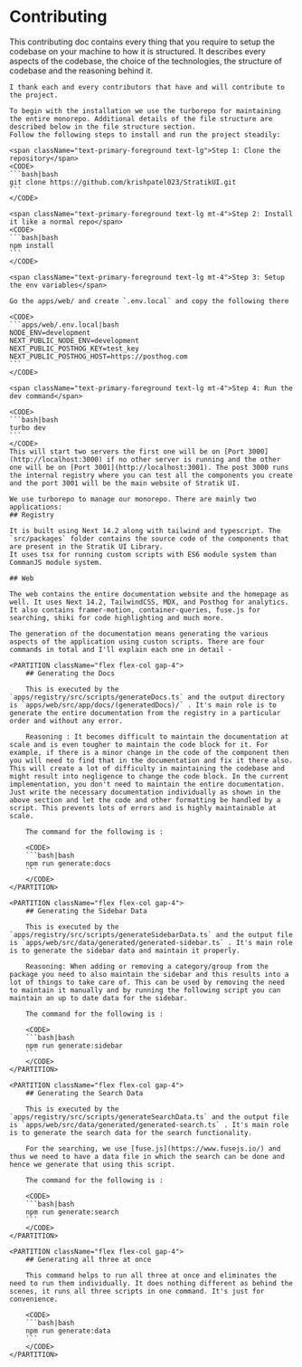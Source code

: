 
# Contributing

<PARTITION className="flex flex-col gap-4">
    This contributing doc contains every thing that you require to setup the codebase on your machine to how it is structured. It describes every aspects of the codebase, the choice of the technologies, the structure of codebase and the reasoning behind it. 

    I thank each and every contributors that have and will contribute to the project.
</PARTITION>

<PARTITION className="mt-4 flex flex-col gap-4">
    <Title className="text-3xl mb-4">Installation</Title>

    To begin with the installation we use the turborepo for maintaining the entire monorepo. Additional details of the file structure are described below in the file structure section.
    Follow the following steps to install and run the project steadily:

    <span className="text-primary-foreground text-lg">Step 1: Clone the repository</span>
    <CODE>
    ```bash|bash
    git clone https://github.com/krishpatel023/StratikUI.git
    ```
    </CODE>

    <span className="text-primary-foreground text-lg mt-4">Step 2: Install it like a normal repo</span>
    <CODE>
    ```bash|bash
    npm install
    ```
    </CODE>

    <span className="text-primary-foreground text-lg mt-4">Step 3: Setup the env variables</span>

    Go the apps/web/ and create `.env.local` and copy the following there

    <CODE>
    ```apps/web/.env.local|bash
    NODE_ENV=development
    NEXT_PUBLIC_NODE_ENV=development
    NEXT_PUBLIC_POSTHOG_KEY=test_key
    NEXT_PUBLIC_POSTHOG_HOST=https://posthog.com
    ```
    </CODE>

    <span className="text-primary-foreground text-lg mt-4">Step 4: Run the dev command</span>

    <CODE>
    ```bash|bash
    turbo dev
    ```
    </CODE>
    This will start two servers the first one will be on [Port 3000](http://localhost:3000) if no other server is running and the other one will be on [Port 3001](http://localhost:3001). The post 3000 runs the internal registry where you can test all the components you create and the port 3001 will be the main website of Stratik UI.
</PARTITION>

<PARTITION className="mt-10 flex flex-col gap-4">
    <Title className="text-3xl mb-4">Technology used </Title>

    We use turborepo to manage our monorepo. There are mainly two applications:
    ## Registry

    It is built using Next 14.2 along with tailwind and typescript. The `src/packages` folder contains the source code of the components that are present in the Stratik UI Library.
    It uses tsx for running custom scripts with ES6 module system than CommanJS module system.

    ## Web

    The web contains the entire documentation website and the homepage as well. It uses Next 14.2, TailwindCSS, MDX, and Posthog for analytics. It also contains framer-motion, container-queries, fuse.js for searching, shiki for code highlighting and much more.  

</PARTITION>

<PARTITION className="mt-10 flex flex-col gap-4">
    <Title className="text-3xl mb-6">File Structure</Title>
    <FileTreeStructure />
</PARTITION>

<PARTITION className="mt-10 flex flex-col gap-4">
    <Title className="text-3xl mb-2">Generating the docs</Title>

    The generation of the documentation means generating the various aspects of the application using custon scripts. There are four commands in total and I'll explain each one in detail -

    <PARTITION className="flex flex-col gap-4">
        ## Generating the Docs 

        This is executed by the `apps/registry/src/scripts/generateDocs.ts` and the output directory is `apps/web/src/app/docs/(generatedDocs)/` . It's main role is to generate the entire documentation from the registry in a particular order and without any error. 

        Reasoning : It becomes difficult to maintain the documentation at scale and is even tougher to maintain the code block for it. For example, if there is a minor change in the code of the component then you will need to find that in the documentation and fix it there also. This will create a lot of difficulty in maintaining the codebase and might result into negligence to change the code block. In the current implementation, you don't need to maintain the entire documentation. Just write the necessary documentation individually as shown in the above section and let the code and other formatting be handled by a script. This prevents lots of errors and is highly maintainable at scale.

        The command for the following is : 

        <CODE>
        ```bash|bash
        npm run generate:docs
        ```
        </CODE>
    </PARTITION>

    <PARTITION className="flex flex-col gap-4">
        ## Generating the Sidebar Data

        This is executed by the `apps/registry/src/scripts/generateSidebarData.ts` and the output file is `apps/web/src/data/generated/generated-sidebar.ts` . It's main role is to generate the sidebar data and maintain it properly.

        Reasoning: When adding or removing a category/group from the package you need to also maintain the sidebar and this results into a lot of things to take care of. This can be used by removing the need to maintain it manually and by running the following script you can maintain an up to date data for the sidebar.

        The command for the following is : 

        <CODE>
        ```bash|bash
        npm run generate:sidebar
        ```
        </CODE>
    </PARTITION>

    <PARTITION className="flex flex-col gap-4">
        ## Generating the Search Data

        This is executed by the `apps/registry/src/scripts/generateSearchData.ts` and the output file is `apps/web/src/data/generated/generated-search.ts` . It's main role is to generate the search data for the search functionality.

        For the searching, we use [fuse.js](https://www.fusejs.io/) and thus we need to have a data file in which the search can be done and hence we generate that using this script.

        The command for the following is :

        <CODE>
        ```bash|bash
        npm run generate:search
        ```
        </CODE>
    </PARTITION>

    <PARTITION className="flex flex-col gap-4">
        ## Generating all three at once

        This command helps to run all three at once and eliminates the need to run them individually. It does nothing different as behind the scenes, it runs all three scripts in one command. It's just for convenience.

        <CODE>
        ```bash|bash
        npm run generate:data
        ```
        </CODE>
    </PARTITION>
</PARTITION>